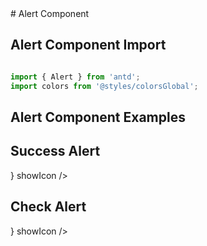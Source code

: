 
<Meta title="Components/Alert/Alerts" component={Alert} />
# Alert Component

## Alert Component Import


```jsx

import { Alert } from 'antd';
import colors from '@styles/colorsGlobal';

```
## Alert Component Examples

## Success Alert

<Canvas>
  <Space direction="vertical">
    <Alert
      message="Information Text"
      description="This is the alert description."
      type="success"
      style={{
        backgroundColor: 'white',
        border: 'none',
        boxShadow: '0 2px 4px rgba(0, 0, 0, 0.1)',
      }}
      icon={<UilInfoCircle style={{ color: colors.blue[500] }} />}
      showIcon
    />
  </Space>
</Canvas>

## Check Alert

<Canvas>
<ThemeConfigProvider> 
  <Space direction="vertical" >
    <Alert
      message="Check Information"
      description="This is the alert description."
      type="info"
      style={{
        backgroundColor: 'white',
        border: 'none',
        boxShadow: '0 2px 4px rgba(0, 0, 0, 0.1)',
      }}
      icon={<UilCheckSquare style={{ color: colors.green[300] }} />}
      showIcon
    />
  </Space>
</ThemeConfigProvider>
</Canvas>
